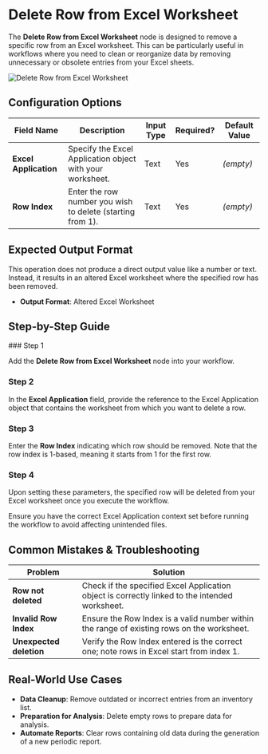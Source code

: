 
# Delete Row from Excel Worksheet

The **Delete Row from Excel Worksheet** node is designed to remove a specific row from an Excel worksheet. This can be particularly useful in workflows where you need to clean or reorganize data by removing unnecessary or obsolete entries from your Excel sheets.

![Delete Row from Excel Worksheet](./delete-row-from-excel-worksheet.png)

## Configuration Options

| Field Name            | Description                                                | Input Type | Required? | Default Value |
| --------------------- | ---------------------------------------------------------- | ---------- | --------- | ------------- |
| **Excel Application** | Specify the Excel Application object with your worksheet.  | Text       | Yes       | _(empty)_     |
| **Row Index**         | Enter the row number you wish to delete (starting from 1). | Text       | Yes       | _(empty)_     |

## Expected Output Format

This operation does not produce a direct output value like a number or text. Instead, it results in an altered Excel worksheet where the specified row has been removed.

- **Output Format**: Altered Excel Worksheet

## Step-by-Step Guide

<Steps>
### Step 1

Add the **Delete Row from Excel Worksheet** node into your workflow.

### Step 2

In the **Excel Application** field, provide the reference to the Excel Application object that contains the worksheet from which you want to delete a row.

### Step 3

Enter the **Row Index** indicating which row should be removed. Note that the row index is 1-based, meaning it starts from 1 for the first row.

### Step 4

Upon setting these parameters, the specified row will be deleted from your Excel worksheet once you execute the workflow.

</Steps>

<Callout type="info" title="Tip">
  Ensure you have the correct Excel Application context set before running the
  workflow to avoid affecting unintended files.
</Callout>

## Common Mistakes & Troubleshooting

| Problem                 | Solution                                                                                       |
| ----------------------- | ---------------------------------------------------------------------------------------------- |
| **Row not deleted**     | Check if the specified Excel Application object is correctly linked to the intended worksheet. |
| **Invalid Row Index**   | Ensure the Row Index is a valid number within the range of existing rows on the worksheet.     |
| **Unexpected deletion** | Verify the Row Index entered is the correct one; note rows in Excel start from index 1.        |

## Real-World Use Cases

- **Data Cleanup**: Remove outdated or incorrect entries from an inventory list.
- **Preparation for Analysis**: Delete empty rows to prepare data for analysis.
- **Automate Reports**: Clear rows containing old data during the generation of a new periodic report.
